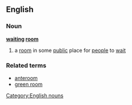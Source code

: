 ==English==
===Noun===
'''[[waiting]] [[room]]'''
#a [[room]] in some [[public]] place for [[people]] to [[wait]]
===Related terms===
*[[anteroom]]
*[[green room]]
[[Category:English nouns]]